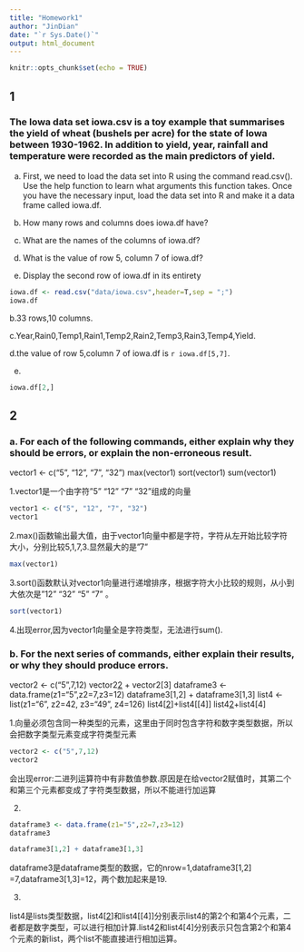 ```yaml
---
title: "Homework1"
author: "JinDian"
date: "`r Sys.Date()`"
output: html_document
---
```


```r
knitr::opts_chunk$set(echo = TRUE)
```



## 1

### The Iowa data set iowa.csv is a toy example that summarises the yield of wheat (bushels per acre) for the state of Iowa between 1930-1962. In addition to yield, year, rainfall and temperature were recorded as the main predictors of yield.
 a. First, we need to load the data set into R using the command read.csv(). Use the help function
 to learn what arguments this function takes. Once you have the necessary input, load the data
 set into R and make it a data frame called iowa.df.
 
 b. How many rows and columns does iowa.df have?
 
 c. What are the names of the columns of iowa.df?
 
 d. What is the value of row 5, column 7 of iowa.df?
 
 e. Display the second row of iowa.df in its entirety

```r
iowa.df <- read.csv("data/iowa.csv",header=T,sep = ";")
iowa.df
```
b.33 rows,10 columns.

c.Year,Rain0,Temp1,Rain1,Temp2,Rain2,Temp3,Rain3,Temp4,Yield.

d.the value of row 5,column 7 of iowa.df is `r iowa.df[5,7]`.

e.
```r
iowa.df[2,]
```

## 2

### a. For each of the following commands, either explain why they should be errors, or explain the non-erroneous result.
 vector1 <- c("5", "12", "7", "32")
 max(vector1)
 sort(vector1)
 sum(vector1)
 
 1.vector1是一个由字符"5"  "12" "7"  "32"组成的向量
 
```r
vector1 <- c("5", "12", "7", "32")
vector1
```
2.max()函数输出最大值，由于vector1向量中都是字符，字符从左开始比较字符大小，分别比较5,1,7,3.显然最大的是"7"

```r
max(vector1)
```
3.sort()函数默认对vector1向量进行递增排序，根据字符大小比较的规则，从小到大依次是"12" "32" "5"  "7" 。

```r
sort(vector1)
```
4.出现error,因为vector1向量全是字符类型，无法进行sum().


### b. For the next series of commands, either explain their results, or why they should produce errors.
 vector2 <- c("5",7,12)
 vector2[2] + vector2[3]
 dataframe3 <- data.frame(z1="5",z2=7,z3=12)
 dataframe3[1,2] + dataframe3[1,3]
 list4 <- list(z1="6", z2=42, z3="49", z4=126)
 list4[[2]]+list4[[4]]
 list4[2]+list4[4]
 
1.向量必须包含同一种类型的元素，这里由于同时包含字符和数字类型数据，所以会把数字类型元素变成字符类型元素

```r
vector2 <- c("5",7,12)
vector2
```
 会出现error:二进列运算符中有非数值参数.原因是在给vector2赋值时，其第二个和第三个元素都变成了字符类型数据，所以不能进行加运算

2.
```r
dataframe3 <- data.frame(z1="5",z2=7,z3=12)
dataframe3
```
```r
dataframe3[1,2] + dataframe3[1,3]
```
dataframe3是dataframe类型的数据，它的nrow=1,dataframe3[1,2] =7,dataframe3[1,3]=12，两个数加起来是19.

3.

list4是lists类型数据，list4[[2]]和list4[[4]]分别表示list4的第2个和第4个元素，二者都是数字类型，可以进行相加计算.list4[2]和list4[4]分别表示只包含第2个和第4个元素的新list，两个list不能直接进行相加运算。
